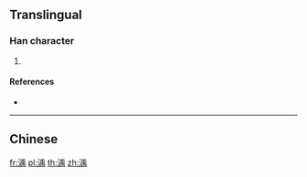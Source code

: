 {{character info/new}}
==Translingual==

===Han character===
{{Han char|rn=85|rad=水|as=09|sn=12|four=|canj=EHLB|ids=⿰氵禹}}

# {{defn|Han|sort=水09}}

====References====
* {{Han ref|kx=0634.120|dkj=17776|dj=1041.090|hdz=31681.070|uh=6E2A|ud=28202}}

----

==Chinese==
{{zh-see|濡|a}}

[[fr:渪]]
[[pl:渪]]
[[th:渪]]
[[zh:渪]]